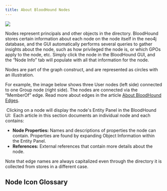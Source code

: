 ```yaml
---
title: About BloodHound Nodes
---
```


<Frame>
  <img src="/hc/article_attachments/18246479746331.png"/>
</Frame>

Nodes represent principals and other objects in the directory. BloodHound stores certain information about each node on the node itself in the neo4j database, and the GUI automatically performs several queries to gather insights about the node, such as how privileged the node is, or which GPOs apply to the node, etc. Simply click the node in the BloodHound GUI, and the “Node Info” tab will populate with all that information for the node.

Nodes are part of the graph construct, and are represented as circles with an illustration.

For example, the image below shows three User nodes (left side) connected to one Group node (right side). The nodes are connected via the “MemberOf” edge. Read more about edges in the article [About BloodHound Edges](/hc/en-us/articles/17224136169371-About-BloodHound-Edges).

<Frame>
  <img src="/hc/images/image-189.png" alt=""/>
</Frame>
Clicking on a node will display the node's Entity Panel in the BloodHound UI:

<Frame>
  <img src="/hc/images/image-190.png" alt=""/>
</Frame>
Each article in this section documents an individual node and each contains:

* **Node Properties:** Names and descriptions of properties the node can contain. Properties are found by expanding Object Information within the Entity Panel.
* **References:** External references that contain more details about the node.

Note that edge names are always capitalized even through the directory it is collected from stores in a different case.

## Node Icon Glossary
<Frame>
  <img src="/hc/images/image-191.png" alt=""/>
</Frame>
